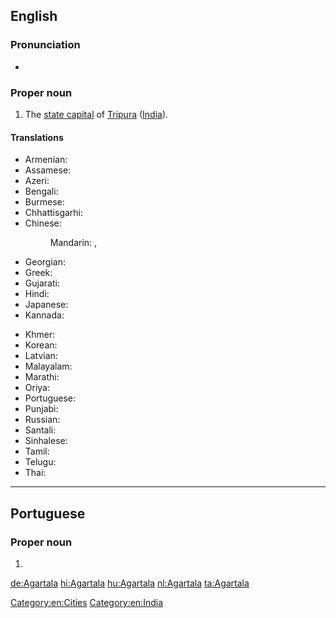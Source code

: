 ==English==
{{wikipedia}}

===Pronunciation===
* {{IPA|/əˈɡəɹtələ/|lang=en}}

===Proper noun===
{{en-proper noun}}

# The [[state capital]] of [[Tripura]] ([[India]]).

====Translations====
{{trans-top|capital of Tripura, India}}
* Armenian: {{t|hy|Ագարտալա|sc=Armn}}
* Assamese: {{t-needed|as}}
* Azeri: {{t|az|Aqartala}}
* Bengali: {{t|bn|আগরতলা|tr=Agortôla|sc=Beng}}
* Burmese: {{t|my|အဂါတာလ|sc=Mymr}}
* Chhattisgarhi: {{t-needed|hne}}
* Chinese:
*: Mandarin: {{t+|cmn|阿加爾塔拉|sc=Hani}}, {{t+|cmn|阿加尔塔拉|tr=Ājiā'ěrtǎlā|sc=Hani}}
* Georgian: {{t|ka|აგარტალა|sc=Geor}}
* Greek: {{t|el|Αγκαρτάλα|f}}
* Gujarati: {{t|gu|અગરતલા|sc=Gujr}}
* Hindi: {{t+|hi|अगरतला|tr=Agartalā}}
* Japanese: {{t|ja|アガルタラ|tr=Agarutara}}
* Kannada: {{t-needed|kn}}
{{trans-mid}}
* Khmer: {{t-needed|km}}
* Korean: {{t|ko|아가르탈라|sc=Kore}}
* Latvian: {{t|lv|Agartala|f}}
* Malayalam: {{t|ml|അഗർത്തല|sc=Mlym}}
* Marathi: {{t|mr|अगरताला|sc=Deva}}
* Oriya: {{t|or|ଅଗରତାଲା|sc=Orya}}
* Portuguese: {{t|pt|Agartala|f}}
* Punjabi: {{t|pa|ਅਗਰਤਲਾ|m|tr=Agartalā|sc=Guru}}
* Russian: {{t|ru|Ага́ртала|f}}
* Santali: {{t-needed|sat}}
* Sinhalese: {{t-needed|si}}
* Tamil: {{t|ta|அகர்தலா|sc=Taml}}
* Telugu: {{t|te|అగర్తలా|sc=Telu}}
* Thai: {{t-needed|th}}
{{trans-bottom}}

[[Category:en:Cities]]
[[Category:en:India]]

----

==Portuguese==

===Proper noun===
{{pt-proper noun|f}}

# {{place|pt|city/state capital|s/Tripura|c/India|t1=Agartala}}

[[de:Agartala]]
[[hi:Agartala]]
[[hu:Agartala]]
[[nl:Agartala]]
[[ta:Agartala]]